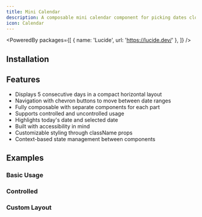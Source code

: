 ```yaml
---
title: Mini Calendar
description: A composable mini calendar component for picking dates close to today.
icon: Calendar
---
```


<PoweredBy packages={[
  { name: 'Lucide', url: 'https://lucide.dev/' },
]} />

<Preview path="mini-calendar" />

## Installation

<Installer packageName="mini-calendar" />

## Features

- Displays 5 consecutive days in a compact horizontal layout
- Navigation with chevron buttons to move between date ranges
- Fully composable with separate components for each part
- Supports controlled and uncontrolled usage
- Highlights today's date and selected date
- Built with accessibility in mind
- Customizable styling through className props
- Context-based state management between components

## Examples

### Basic Usage

<Preview path="mini-calendar" />

### Controlled

<Preview path="mini-calendar-controlled" />

### Custom Layout

<Preview path="mini-calendar-custom" />
